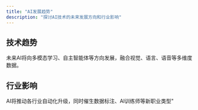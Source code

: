 ---
title: "AI发展趋势"
description: "探讨AI技术的未来发展方向和行业影响"
---

## 技术趋势
未来AI将向多模态学习、自主智能体等方向发展，融合视觉、语言、语音等多维度数据。

## 行业影响
AI将推动各行业自动化升级，同时催生数据标注、AI训练师等新职业类型"